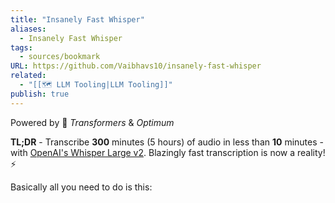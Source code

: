 ```yaml
---
title: "Insanely Fast Whisper"
aliases:
  - Insanely Fast Whisper
tags:
  - sources/bookmark
URL: https://github.com/Vaibhavs10/insanely-fast-whisper
related:
  - "[[🗺️ LLM Tooling|LLM Tooling]]"
publish: true
---
```





Powered by 🤗 _Transformers_ & _Optimum_

**TL;DR** - Transcribe **300** minutes (5 hours) of audio in less than **10** minutes - with [OpenAI's Whisper Large v2](https://huggingface.co/openai/whisper-large-v2). Blazingly fast transcription is now a reality!⚡️

Basically all you need to do is this: